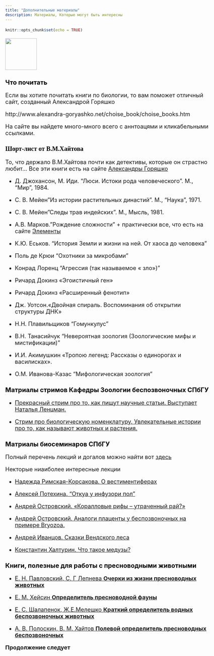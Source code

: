```yaml
---
title: "Дополнительные материалы"
description: Материалы, Которые могут быть интересны  
---
```

 
```r
knitr::opts_chunk$set(echo = TRUE)
```

<style type="text/css">

body{ /* Normal  */
      font-size: 18px;
  }
td {  /* Table  */
  font-size: 18px;
}
h1.title {
  font-size: 60px;
  color: DarkRed;
}
h1 { /* Header 1 */
  font-size: 30px;
  color: black;
}
h2 { /* Header 2 */
    font-size: 20px;
  color: black;
}
h3 { /* Header 3 */
  font-size: 20px;
  font-family: "Times New Roman", Times, serif;
  color: black;
}
code.r{ /* Code block */
    font-size: 12px;
}
pre { /* Code block - determines code spacing between lines */
    font-size: 14px;
}
</style>


<img style="float: center;" src="EMBLEM89.GIF" width="100">


## Что почитать

Если вы хотите почитать книги по биологии, то вам поможет отличный сайт, созданный Александрой Горяшко 

http://www.alexandra-goryashko.net/choise_book/choise_books.htm

На сайте вы найдете много-много всего с аннтоацями и кликабельными ссылками.


### **Шорт-лист от В.М.Хайтова** 

То, что держало В.М.Хайтова почти как детективы, которые он страстно любит... Все эти книги есть на сайте [Александры Горяшко](http://www.alexandra-goryashko.net/choise_book/choise_books.htm)

+ Д. Джохансон, М. Иди. "Люси. Истоки рода человеческого". М., "Мир", 1984.

+ С. В. Мейен"Из истории растительных династий". М., "Наука", 1971.

+ С. В. Мейен"Следы трав индейских". М., Мысль, 1981.

+ А.В. Марков."Рождение сложности" + практически все, что есть на сайте [Элементы](http://www.elementy.ru/lib) 

+ К.Ю. Еськов. "История Земли и жизни на ней. От хаоса до человека"

+ Поль де Крюи "Охотники за микробами"

+ Конрад Лоренц "Агрессия (так называемое « зло»)"

+ Ричард Докинз «Эгоистичный ген»

+ Ричард Докинз «Расширенный фенотип»

+ Дж. Уотсон.«Двойная спираль. Воспоминания об открытии структуры ДНК»

+ Н.Н. Плавильщиков "Гомункулус"

+ В.Н. Танасийчук "Невероятная зоология (Зоологические мифы и мистификации)"

+ И.И. Акимушкин «Тропою легенд: Рассказы о единорогах и василисках».

+ О.М. Иванова-Казас "Мифологическая зоология"



## **Матриалы стримов Кафедры Зоологии беспозвоночных СПбГУ** 

+ [Прекрасный стрим про то, как пишут научные статьи. Выступает Наталья Ленцман.](https://youtu.be/yJM7hKwfFjw) 

+ [Стрим про биологическую номенклатуру. Увлекательные истории про то, как называют животных и растения.](https://youtu.be/tt8T-9axHw8) 


## **Матриалы биосеминаров СПбГУ** 

Полный перечень лекций и догалов можно найти вот [здесь](https://bioseminars.wordpress.com/)

Некторые ниаиболее интересные лекции 

+ [Надежда Римская-Корсакова. О вестиментиферах](https://bioseminars.wordpress.com/2018/03/23/vestimentiferans-video/)

+ [Алексей Потехина. "Откуа у инфузори пол"](https://bioseminars.wordpress.com/2017/09/25/video-paramecium/)

+ [Андрей Островский. «Коралловые рифы – утраченный рай?»](https://bioseminars.wordpress.com/2011/12/31/ostrovski-coral-video/)

+ [Андрей Островский. Аналоги плаценты у беспозвоночных на примере Bryozoa.](https://bioseminars.wordpress.com/2011/03/24/%d0%b7%d0%b0%d0%bf%d0%b8%d1%81%d1%8c-%d0%bb%d0%b5%d0%ba%d1%86%d0%b8%d0%b8-%d0%b0%d0%bd%d0%b4%d1%80%d0%b5%d1%8f-%d0%be%d1%81%d1%82%d1%80%d0%be%d0%b2%d1%81%d0%ba%d0%be%d0%b3%d0%be-%d0%b0%d0%bd%d0%b0-2/)

+ [Андрей Иванцов. Сказки Вендского леса](https://www.youtube.com/watch?v=DkJQdebwB5I)

+ [Константин Халтурин. Что такое медузы?](https://youtu.be/G-Kd6SO8ci8)



## Книги, полезные для работы с пресноводными животными

+ [Е. Н. Павловский, С. Г Лепнева **Очерки из жизни пресноводных животных**
](https://drive.google.com/file/d/1pxvPyvBEH9CD1RvaL0w6YpmaXq49CCGi/view?usp=sharing)

+ [Е. М. Хейсин **Определитель пресноводной фауны**
](https://drive.google.com/file/d/10csx8fF18bz2pAeJ3ViW4-9Ciepkdm8x/view?usp=sharing)

+ [Е. С. Шалапенок, Ж.Е.Мелешко **Краткий определитель водных беспозвоночных животных**
](https://drive.google.com/file/d/1sZLfoJmjbWTL3Psv9Cm6o908gyEl4sRG/view?usp=sharing)

+ [А. В. Полоскин, В. М. Хайтов **Полевой определитель пресноводных беспозвоночных**
](https://drive.google.com/file/d/13kYEz2A0wkwhPkwDG6FCHW4COTdpOJN2/view?usp=sharing)






**Продолжение следует**

